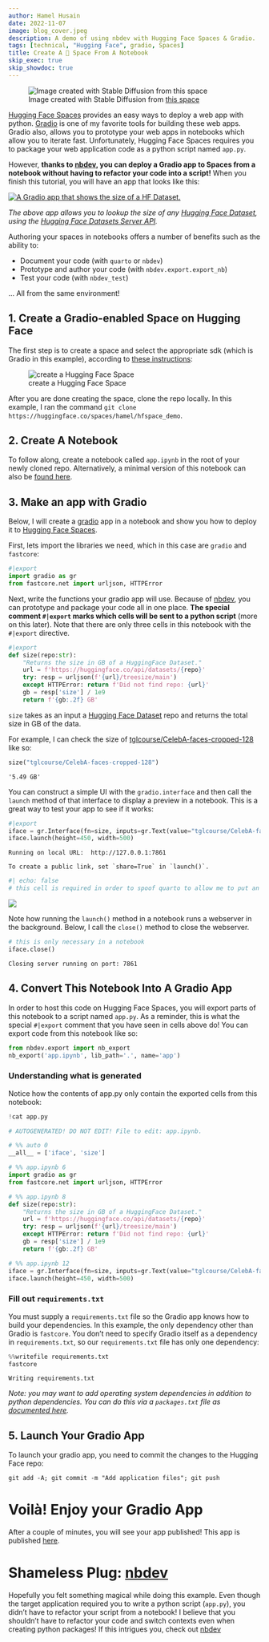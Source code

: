 ```yaml
---
author: Hamel Husain
date: 2022-11-07
image: blog_cover.jpeg
description: A demo of using nbdev with Hugging Face Spaces & Gradio.
tags: [technical, "Hugging Face", gradio, Spaces]
title: Create A 🤗 Space From A Notebook
skip_exec: true
skip_showdoc: true
---
```


![Image created with Stable Diffusion from [this space](https://huggingface.co/spaces/stabilityai/stable-diffusion)](blog_cover.jpeg)

[Hugging Face Spaces](https://huggingface.co/spaces/launch) provides an easy ways to deploy a web app with python.  [Gradio](https://gradio.app/) is one of my favorite tools for building these web apps.  Gradio also, allows you to prototype your web apps in notebooks which allow you to iterate fast.  Unfortunately, Hugging Face Spaces requires you to package your web application code as a python script named `app.py`.

However, **thanks to [nbdev](https://nbdev.fast.ai), you can deploy a Gradio app to Spaces from a notebook without having to refactor your code into a script!**   When you finish this tutorial, you will have an app that looks like this:

[![<a href="https://huggingface.co/spaces/hamel/hfspace_demo">A Gradio app</a> that shows the size of a HF Dataset.](final_app.png)](https://huggingface.co/spaces/hamel/hfspace_demo)

_The above app allows you to lookup the size of any [Hugging Face Dataset](https://huggingface.co/docs/datasets/index), using the [Hugging Face Datasets Server API](https://huggingface.co/docs/datasets-server/index)._


Authoring your spaces in notebooks offers a number of benefits such as the ability to:

- Document your code (with `quarto` or `nbdev`)
- Prototype and author your code (with `nbdev.export.export_nb`)
- Test your code (with `nbdev_test`)

... All from the same environment!


## 1. Create a Gradio-enabled Space on Hugging Face

The first step is to create a space and select the appropriate sdk (which is Gradio in this example), according to [these instructions](https://huggingface.co/docs/hub/spaces-overview#creating-a-new-space):

![create a Hugging Face Space](create_space.png)

After you are done creating the space, clone the repo locally.  In this example, I ran the command `git clone https://huggingface.co/spaces/hamel/hfspace_demo`.


## 2. Create A Notebook

To follow along, create a notebook called `app.ipynb` in the root of your newly cloned repo. Alternatively, a minimal version of this notebook can also be [found here](https://gist.github.com/hamelsmu/35be07d242f3f19063c3a3839127dc67).

## 3. Make an app with Gradio

Below, I will create a [gradio](https://gradio.app/) app in a notebook and show you how to deploy it to [Hugging Face Spaces](https://huggingface.co/docs/hub/spaces). 

First, lets import the libraries we need, which in this case are `gradio` and `fastcore`:


```python
#|export
import gradio as gr
from fastcore.net import urljson, HTTPError
```

Next, write the functions your gradio app will use.  Because of [nbdev](https://nbdev.fast.ai/blog/posts/2022-07-28-nbdev2/), you can prototype and package your code all in one place.  **The special comment `#|export` marks which cells will be sent to a python script** (more on this later). Note that there are only three cells in this notebook with the `#|export` directive.


```python
#|export
def size(repo:str):
    "Returns the size in GB of a HuggingFace Dataset."
    url = f'https://huggingface.co/api/datasets/{repo}'
    try: resp = urljson(f'{url}/treesize/main')
    except HTTPError: return f'Did not find repo: {url}'
    gb = resp['size'] / 1e9
    return f'{gb:.2f} GB'
```

`size` takes as an input a [Hugging Face Dataset](https://huggingface.co/docs/datasets/index) repo and returns the total size in GB of the data.

For example, I can check the size of [tglcourse/CelebA-faces-cropped-128](https://huggingface.co/datasets/tglcourse/CelebA-faces-cropped-128) like so:


```python
size("tglcourse/CelebA-faces-cropped-128")
```




    '5.49 GB'



You can construct a simple UI with the `gradio.interface` and then call the `launch` method of that interface to display a preview in a notebook.  This is a great way to test your app to see if it works:


```python
#|export
iface = gr.Interface(fn=size, inputs=gr.Text(value="tglcourse/CelebA-faces-cropped-128"), outputs="text")
iface.launch(height=450, width=500)
```
    
    
    Running on local URL:  http://127.0.0.1:7861
    
    To create a public link, set `share=True` in `launch()`.

```python
#| echo: false
# this cell is required in order to spoof quarto to allow me to put an image directly after a cell output.
```

![](gradio_local.png)
   

Note how running the `launch()` method in a notebook runs a webserver in the background.  Below, I call the `close()` method to close the webserver.


```python
# this is only necessary in a notebook
iface.close()
```

    Closing server running on port: 7861


## 4. Convert This Notebook Into A Gradio App

In order to host this code on Hugging Face Spaces, you will export parts of this notebook to a script named `app.py`.  As a reminder, this is what the special `#|export` comment that you have seen in cells above do!  You can export code from this notebook like so:


```python
from nbdev.export import nb_export
nb_export('app.ipynb', lib_path='.', name='app')
```

### Understanding what is generated

Notice how the contents of app.py only contain the exported cells from this notebook:



```python
!cat app.py
```

:::{.cell-output}

```python
# AUTOGENERATED! DO NOT EDIT! File to edit: app.ipynb.

# %% auto 0
__all__ = ['iface', 'size']

# %% app.ipynb 6
import gradio as gr
from fastcore.net import urljson, HTTPError

# %% app.ipynb 8
def size(repo:str):
    "Returns the size in GB of a HuggingFace Dataset."
    url = f'https://huggingface.co/api/datasets/{repo}'
    try: resp = urljson(f'{url}/treesize/main')
    except HTTPError: return f'Did not find repo: {url}'
    gb = resp['size'] / 1e9
    return f'{gb:.2f} GB'

# %% app.ipynb 12
iface = gr.Interface(fn=size, inputs=gr.Text(value="tglcourse/CelebA-faces-cropped-128"), outputs="text")
iface.launch(height=450, width=500)

```

:::



### Fill out `requirements.txt`

You must supply a `requirements.txt` file so the Gradio app knows how to build your dependencies.  In this example, the only dependency other than Gradio is `fastcore`.  You don't need to specify Gradio itself as a dependency in `requirements.txt`, so our `requirements.txt` file has only one dependency:


```python
%%writefile requirements.txt
fastcore
```

    Writing requirements.txt


_Note: you may want to add operating system dependencies in addition to python dependencies.  You can do this via a `packages.txt` file as [documented here](https://huggingface.co/docs/hub/spaces-dependencies#adding-your-own-dependencies)._

## 5. Launch Your Gradio App

To launch your gradio app, you need to commit the changes to the Hugging Face repo:

```
git add -A; git commit -m "Add application files"; git push
```

# Voilà!  Enjoy your Gradio App

After a couple of minutes, you will see your app published!  This app is published [here](https://huggingface.co/spaces/hamel/hfspace_demo).


# Shameless Plug: [nbdev](https://nbdev.fast.ai/blog/posts/2022-07-28-nbdev2/)

Hopefully you felt something magical while doing this example.  Even though the target application required you to write a python script (`app.py`), you didn't have to refactor your script from a notebook!  I believe that you shouldn't have to refactor your code and switch contexts even when creating python packages!  If this intrigues you, check out [nbdev](https://nbdev.fast.ai/blog/posts/2022-07-28-nbdev2/)

